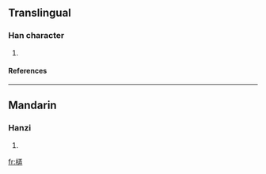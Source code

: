 ==Translingual==
===Han character===
{{Han char|rn=75|rad=木|as=07|sn=11|four=4194<sub>1</sub>|canj=木一土廿 (DMGT)}}
# {{defn|Han|sort=木07}}
====References====
{{Han ref|kx=0528.120|dkj=14832|dj=0917.020|hdz=21209.050|uh=6887|ud=26759|bh=D5B1|bd=54705}}

----
==Mandarin==
===Hanzi===
{{cmn-hanzi|pin=[[lòng]] (long4)|wg=lung<sup>4</sup>}}
# {{defn|Mandarin}}

[[fr:梇]]